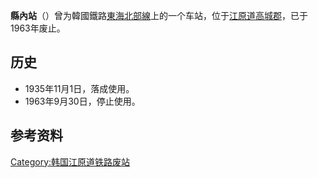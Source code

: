 {{unreferenced|time=2015-02-18T13:03:20+00:00}}
{{朝鮮半島車站資訊
|公司色 = black
|文字色 = 
|站名 = 縣內站
|圖片 = 
|pxl = 
|圖片說明 =
|前一站 = [[巨津站|巨津]]
|前一站距離 = 10.0
|後一站距離 = 11.1
|後一站 = [[猪津站|猪津]]
|諺文 = 현내역
|朝鮮漢字 = 縣內驛
|文觀部式 = Hyeonnae-yeok
|馬-賴式 =
|副站名 = 
|車站編號 = 
|停站路線數 = 
|所屬公司 = [[朝鲜总督府铁道局|朝鲜总督府铁道局]]
|所屬路線 = [[東海北部線|東海北部線]]
|距離 = 
|起點站 = [[襄阳站_(江原道)|襄阳站]]
|所在地 =[[江原道_(韩国)|江原道]][[高城郡_(韩国)|高城郡]]
|車站構造 = 地面车站
|月台配置 = 
|啟用年月日 = 1935年11月1日
|廢站年月日 = 1963年9月30日
|上下車人次 = 
|統計年度 = 
|轉車 = 
|備註 = 
|全寬備註 = 
}}

'''縣內站'''（{{kor|諺=현내역|漢=縣內驛|羅=Hyeonnae yeok|f=y}}）曾为韓國鐵路[[東海北部線|東海北部線]]上的一个车站，位于[[江原道_(韩国)|江原道]][[高城郡_(韩国)|高城郡]]，已于1963年废止。

==历史==
*1935年11月1日，落成使用。
*1963年9月30日，停止使用。

==参考资料==
{{reflist}}

{{東海北部線}}

[[Category:韩国江原道铁路废站|Category:韩国江原道铁路废站]]